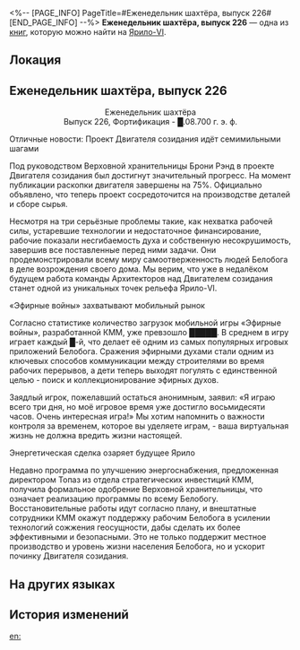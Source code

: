 <%-- [PAGE_INFO]
PageTitle=#Еженедельник шахтёра, выпуск 226#
[END_PAGE_INFO] --%>
{{Дополнить}}
{{Книга Инфобокс
|id           = 255
|partIds      = 190504
|Название     = 
|Изображение  = Предмет Записи.png
|Мир          = Ярило-VI
|Томов        = 1
|Автор        = <!--нужно добавить-->
|Описание     = Официальная газета рабочих.
|Том1         = {{tx}}
|Источник1    = {{tx|Отсутствует источник}}
|Персонажи    = 
|Фракции      = 
}}
'''Еженедельник шахтёра, выпуск 226''' — одна из [[Книги|книг]], которую можно найти на [[Ярило-VI]].

==Локация==
{{Отметка карты|<!--название карты-->|<!--id отметки-->}}

==Еженедельник шахтёра, выпуск 226==
<div align="center">Еженедельник шахтёра<br />
Выпуск 226, Фортификация - █.08.700 г. э. ф.</div>

Отличные новости: Проект Двигателя созидания идёт семимильными шагами

Под руководством Верховной хранительницы Брони Рэнд в проекте Двигателя созидания был достигнут значительный прогресс. На момент публикации раскопки двигателя завершены на 75%. Официально объявлено, что теперь проект сосредоточится на производстве деталей и сборе сырья.

Несмотря на три серьёзные проблемы такие, как нехватка рабочей силы, устаревшие технологии и недостаточное финансирование, рабочие показали несгибаемость духа и собственную несокрушимость, завершив все поставленные перед ними задачи. Они продемонстрировали всему миру самоотверженность людей Белобога в деле возрождения своего дома. Мы верим, что уже в недалёком будущем работа команды Архитекторов над Двигателем созидания станет одной из уникальных точек рельефа Ярило-VI.


«Эфирные войны» захватывают мобильный рынок

Согласно статистике количество загрузок мобильной игры «Эфирные войны», разработанной КММ, уже превзошло █████. В среднем в игру играет каждый █-й, что делает её одним из самых популярных игровых приложений Белобога. Сражения эфирными духами стали одним из ключевых способов коммуникации между строителями во время рабочих перерывов, а дети теперь выходят погулять с единственной целью - поиск и коллекционирование эфирных духов.

Заядлый игрок, пожелавший остаться анонимным, заявил: «Я играю всего три дня, но моё игровое время уже достигло восьмидесяти часов. Очень интересная игра!» Мы хотим напомнить о важности контроля за временем, которое вы уделяете играм, - ваша виртуальная жизнь не должна вредить жизни настоящей.


Энергетическая сделка озаряет будущее Ярило

Недавно программа по улучшению энергоснабжения, предложенная директором Топаз из отдела стратегических инвестиций КММ, получила формальное одобрение Верховной хранительницы, что означает реализацию программы по всему Белобогу. Восстановительные работы идут согласно плану, и внештатные сотрудники КММ окажут поддержку рабочим Белобога в усилении технологий сожжения геосущности, дабы сделать их более эффективными и безопасными. Это не только поддержит местное производство и уровень жизни населения Белобога, но и ускорит починку Двигателя созидания.

==На других языках==
{{На других языках
|en   = ''Miners Weekly'' Issue 226
|zhs  = 《矿工每周报第226期》
|zht  = 《礦工週報》第226期
|ja   = 『鉱区ウィークリー』&nbsp;第226期
|ko   = ≪광부 주간신문 제226호≫
|es   = Semanario minero, n.º 226
|fr   = Parution n°&nbsp;226 du ''Mineur hebdo''
|ru   = Еженедельник шахтёра, выпуск 226
|th   = การทำเหมืองประจำสัปดาห์ ฉบับที่ 226
|vi   = Tuần Báo Thợ Mỏ Kỳ 226
|de   = „Bergarbeiter Wochenausgabe Nr. 226“
|id   = "Tabloid Mingguan Penambang Edisi 226"
|pt   = "Minerador Semanal" - Edição 226
}}

==История изменений==
{{История изменений|3.5}}

[[en:]]